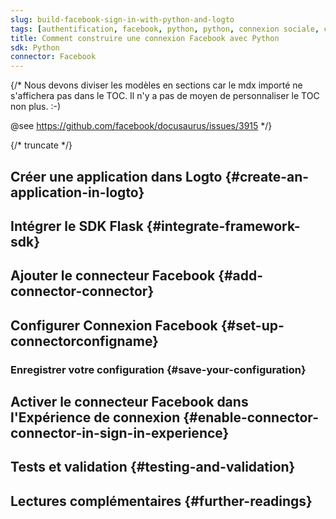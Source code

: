 ```yaml
---
slug: build-facebook-sign-in-with-python-and-logto
tags: [authentification, facebook, python, python, connexion sociale, connexion, login]
title: Comment construire une connexion Facebook avec Python
sdk: Python
connector: Facebook
---
```


{/*
  Nous devons diviser les modèles en sections car le mdx importé ne s'affichera pas dans le TOC.
  Il n'y a pas de moyen de personnaliser le TOC non plus. :-)

  @see https://github.com/facebook/docusaurus/issues/3915
*/}




{/* truncate */}

<Intro connector={connector} sdk="Python" link="https://www.python.org" />

## Créer une application dans Logto \{#create-an-application-in-logto}

<CreateApplication type="Traditional web" framework="Flask" />

## Intégrer le SDK Flask \{#integrate-framework-sdk}

<IntegrateSdk />

## Ajouter le connecteur Facebook \{#add-connector-connector}

<AddSocialConnector connector={connector} framework="Flask" />

## Configurer Connexion Facebook \{#set-up-connectorconfigname}

<ConnectorGuide />

### Enregistrer votre configuration \{#save-your-configuration}

<SaveYourConfiguration connector={connector} />

## Activer le connecteur Facebook dans l'Expérience de connexion \{#enable-connector-connector-in-sign-in-experience}

<EnableSocialConnector connector={connector} />

## Tests et validation \{#testing-and-validation}

<TestingAndValidation connector={connector} sdk="Python" />

## Lectures complémentaires \{#further-readings}

<FurtherReadings />
